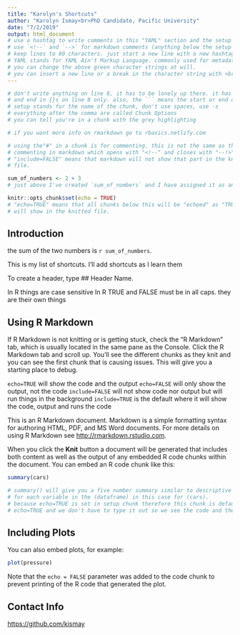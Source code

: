 ```yaml
---
title: "Karolyn's Shortcuts"
author: "Karolyn Ismay<br>PhD Candidate, Pacific University"
date: "7/2/2019"
output: html_document
# use a hashtag to write comments in this "YAML" section and the setup chunk. 
# use `<!--` and `-->` for markdown comments (anything below the setup chunk)
# keep lines to 80 characters. just start a new line with a new hashtag.
# YAML stands for YAML Ain't Markup Language. commonly used for metadata.
# you can change the above green character strings at will.
# you can insert a new line or a break in the character string with <br>
---
```


```r
# don't write anything on line 8, it has to be lonely up there. it has to start
# and end in {}s on line 8 only. also, the ``` means the start or end of a chunk. # r stands for R
# setup stands for the name of the chunk, don't use spaces, use -s
# everything after the comma are called Chunk Options
# you can tell you're in a chunk with the grey highlighting

# if you want more info on rmarkdown go to rbasics.netlify.com

# using the"#" in a chunk is for commenting. this is not the same as the
# commenting in markdown which opens with "<!--" and closes with "--!>"
# "include=FALSE" means that markdown will not show that part in the knitted 
# file.

sum_of_numbers <- 2 + 3
# just above I've created `sum_of_numbers` and I have assigned it as an object with the `<-` operator and told it store `2 + 3`. Since this code is in a chunk that is `include=FALSE` it will not show up in the knitted document but it is accessible to the rest of the document to call upon. it's just waiting in the background without the document reader knowing it. I use this to call `r sum_of_numbers` inline below. It returns "5".

knitr::opts_chunk$set(echo = TRUE)
# "echo=TRUE" means that all chunks below this will be "echoed" as "TRUE" and 
# will show in the knitted file.
```

## Introduction

the sum of the two numbers is `r sum_of_numbers`.

This is my list of shortcuts. I'll add shortcuts as I learn them 

To create a header, type ## Header Name.

<!-- this is used for commenting in Markdown. it must be closed with this: -->
<!-- to insert some code into a comment use ` or ```. A single backtick is for <!-- inline code while a triple backtick is for chunks of code -->

In R things are case sensitive
In R TRUE and FALSE must be in all caps. they are their own things

## Using R Markdown

If R Markdown is not knitting or is getting stuck, check the "R Markdown" tab, which is usually located in the same pane as the Console. Click the R Markdown tab and scroll up. You'll see the different chunks as they knit and you can see the first chunk that is causing issues. This will give you a starting place to debug.

`echo=TRUE` will show the code and the output
`echo=FALSE` will only show the output, not the code
`include=FALSE` will not show code nor output but will run things in the background
`include=TRUE` is the default where it will show the code, output and runs the code


This is an R Markdown document. Markdown is a simple formatting syntax for authoring HTML, PDF, and MS Word documents. For more details on using R Markdown see <http://rmarkdown.rstudio.com>.
<!-- if you want to create a link, use less than, greater than `<http://link.com>` -->

When you click the **Knit** button a document will be generated that includes both content as well as the output of any embedded R code chunks within the document. You can embed an R code chunk like this:
<!-- to make text bold, either use two * or _ without spaces
<!-- example: **bold this** but not ** bold this **
-->

```r
summary(cars)
```
```r
# summary() will give you a five number summary similar to descriptive stats
# for each variable in the (dataframe) in this case for (cars).
# because echo=TRUE is set in setup chunk therefore this chunk is defaulted to 
# echo=TRUE and we don't have to type it out so we see the code and the output
```

## Including Plots

You can also embed plots, for example:

```r
plot(pressure)
```



Note that the `echo = FALSE` parameter was added to the code chunk to prevent printing of the R code that generated the plot.

## Contact Info
<https://github.com/kismay>